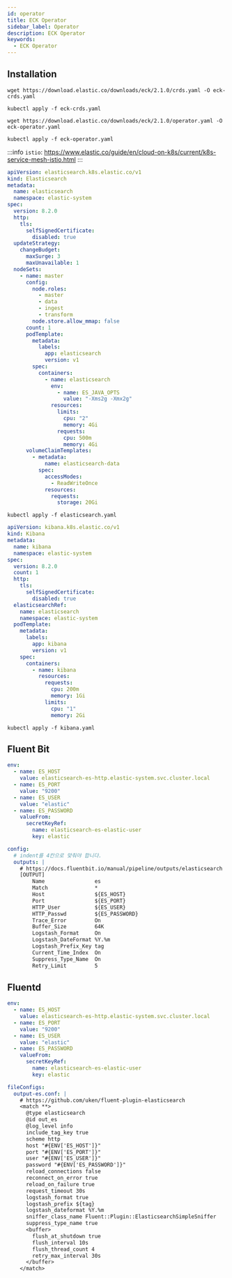 ```yaml
---
id: operator
title: ECK Operator
sidebar_label: Operator
description: ECK Operator
keywords:
  - ECK Operator
---
```


## Installation

```shell
wget https://download.elastic.co/downloads/eck/2.1.0/crds.yaml -O eck-crds.yaml
```

```shell
kubectl apply -f eck-crds.yaml
```

```shell
wget https://download.elastic.co/downloads/eck/2.1.0/operator.yaml -O eck-operator.yaml
```

```shell
kubectl apply -f eck-operator.yaml
```

:::info
`istio`: https://www.elastic.co/guide/en/cloud-on-k8s/current/k8s-service-mesh-istio.html
:::

```yaml title="elasticsearch.yaml"
apiVersion: elasticsearch.k8s.elastic.co/v1
kind: Elasticsearch
metadata:
  name: elasticsearch
  namespace: elastic-system
spec:
  version: 8.2.0
  http:
    tls:
      selfSignedCertificate:
        disabled: true
  updateStrategy:
    changeBudget:
      maxSurge: 3
      maxUnavailable: 1
  nodeSets:
    - name: master
      config:
        node.roles:
          - master
          - data
          - ingest
          - transform
        node.store.allow_mmap: false
      count: 1
      podTemplate:
        metadata:
          labels:
            app: elasticsearch
            version: v1
        spec:
          containers:
            - name: elasticsearch
              env:
                - name: ES_JAVA_OPTS
                  value: "-Xms2g -Xmx2g"
              resources:
                limits:
                  cpu: "2"
                  memory: 4Gi
                requests:
                  cpu: 500m
                  memory: 4Gi
      volumeClaimTemplates:
        - metadata:
            name: elasticsearch-data
          spec:
            accessModes:
              - ReadWriteOnce
            resources:
              requests:
                storage: 20Gi
```

```shell
kubectl apply -f elasticsearch.yaml
```

```yaml title="kibana.yaml"
apiVersion: kibana.k8s.elastic.co/v1
kind: Kibana
metadata:
  name: kibana
  namespace: elastic-system
spec:
  version: 8.2.0
  count: 1
  http:
    tls:
      selfSignedCertificate:
        disabled: true
  elasticsearchRef:
    name: elasticsearch
    namespace: elastic-system
  podTemplate:
    metadata:
      labels:
        app: kibana
        version: v1
    spec:
      containers:
        - name: kibana
          resources:
            requests:
              cpu: 200m
              memory: 1Gi
            limits:
              cpu: "1"
              memory: 2Gi
```

```shell
kubectl apply -f kibana.yaml
```

## Fluent Bit

```yaml title="fluent-bit-values.yaml"
env:
  - name: ES_HOST
    value: elasticsearch-es-http.elastic-system.svc.cluster.local
  - name: ES_PORT
    value: "9200"
  - name: ES_USER
    value: "elastic"
  - name: ES_PASSWORD
    valueFrom:
      secretKeyRef:
        name: elasticsearch-es-elastic-user
        key: elastic

config:
  # indent를 4칸으로 맞춰야 합니다.
  outputs: |
    # https://docs.fluentbit.io/manual/pipeline/outputs/elasticsearch
    [OUTPUT]
        Name                es
        Match               *
        Host                ${ES_HOST}
        Port                ${ES_PORT}
        HTTP_User           ${ES_USER}
        HTTP_Passwd         ${ES_PASSWORD}
        Trace_Error         On
        Buffer_Size         64K
        Logstash_Format     On
        Logstash_DateFormat %Y.%m
        Logstash_Prefix_Key tag
        Current_Time_Index  On
        Suppress_Type_Name  On
        Retry_Limit         5
```

## Fluentd

```yaml title="fluentd-values.yaml"
env:
  - name: ES_HOST
    value: elasticsearch-es-http.elastic-system.svc.cluster.local
  - name: ES_PORT
    value: "9200"
  - name: ES_USER
    value: "elastic"
  - name: ES_PASSWORD
    valueFrom:
      secretKeyRef:
        name: elasticsearch-es-elastic-user
        key: elastic

fileConfigs:
  output-es.conf: |
    # https://github.com/uken/fluent-plugin-elasticsearch
    <match **>
      @type elasticsearch
      @id out_es
      @log_level info
      include_tag_key true
      scheme http
      host "#{ENV['ES_HOST']}"
      port "#{ENV['ES_PORT']}"
      user "#{ENV['ES_USER']}"
      password "#{ENV['ES_PASSWORD']}"
      reload_connections false
      reconnect_on_error true
      reload_on_failure true
      request_timeout 30s
      logstash_format true
      logstash_prefix ${tag}
      logstash_dateformat %Y.%m
      sniffer_class_name Fluent::Plugin::ElasticsearchSimpleSniffer
      suppress_type_name true
      <buffer>
        flush_at_shutdown true
        flush_interval 10s
        flush_thread_count 4
        retry_max_interval 30s
      </buffer>
    </match>
```
